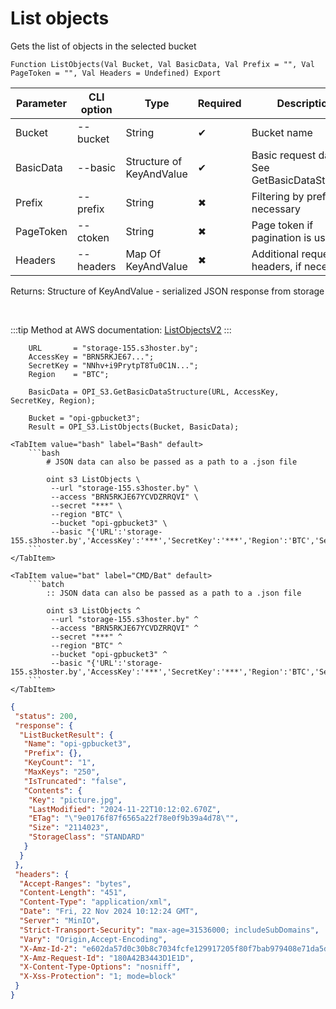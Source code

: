 ﻿---
sidebar_position: 14
---


# List objects
 Gets the list of objects in the selected bucket



`Function ListObjects(Val Bucket, Val BasicData, Val Prefix = "", Val PageToken = "", Val Headers = Undefined) Export`

  | Parameter | CLI option | Type | Required | Description |
  |-|-|-|-|-|
  | Bucket | --bucket | String | &#x2714; | Bucket name |
  | BasicData | --basic | Structure of KeyAndValue | &#x2714; | Basic request data. See GetBasicDataStructure |
  | Prefix | --prefix | String | &#x2716; | Filtering by prefix, if necessary |
  | PageToken | --ctoken | String | &#x2716; | Page token if pagination is used |
  | Headers | --headers | Map Of KeyAndValue | &#x2716; | Additional request headers, if necessary |

  
  Returns:  Structure of KeyAndValue - serialized JSON response from storage

<br/>

:::tip
Method at AWS documentation: [ListObjectsV2](https://docs.aws.amazon.com/AmazonS3/latest/API/API_ListObjectsV2.html)
:::
<br/>



```bsl title="1C:Enterprise/OneScript code example"
    URL       = "storage-155.s3hoster.by";
    AccessKey = "BRN5RKJE67...";
    SecretKey = "NNhv+i9PrytpT8Tu0C1N...";
    Region    = "BTC";

    BasicData = OPI_S3.GetBasicDataStructure(URL, AccessKey, SecretKey, Region);

    Bucket = "opi-gpbucket3";
    Result = OPI_S3.ListObjects(Bucket, BasicData);
```
 

 <Tabs>
  
    <TabItem value="bash" label="Bash" default>
        ```bash
            # JSON data can also be passed as a path to a .json file
            
            oint s3 ListObjects \
             --url "storage-155.s3hoster.by" \
             --access "BRN5RKJE67YCVDZRRQVI" \
             --secret "***" \
             --region "BTC" \
             --bucket "opi-gpbucket3" \
             --basic "{'URL':'storage-155.s3hoster.by','AccessKey':'***','SecretKey':'***','Region':'BTC','Service':'s3'}"
        ```
    </TabItem>
  
    <TabItem value="bat" label="CMD/Bat" default>
        ```batch
            :: JSON data can also be passed as a path to a .json file
            
            oint s3 ListObjects ^
             --url "storage-155.s3hoster.by" ^
             --access "BRN5RKJE67YCVDZRRQVI" ^
             --secret "***" ^
             --region "BTC" ^
             --bucket "opi-gpbucket3" ^
             --basic "{'URL':'storage-155.s3hoster.by','AccessKey':'***','SecretKey':'***','Region':'BTC','Service':'s3'}"
        ```
    </TabItem>
</Tabs>


```json title="Result"
{
 "status": 200,
 "response": {
  "ListBucketResult": {
   "Name": "opi-gpbucket3",
   "Prefix": {},
   "KeyCount": "1",
   "MaxKeys": "250",
   "IsTruncated": "false",
   "Contents": {
    "Key": "picture.jpg",
    "LastModified": "2024-11-22T10:12:02.670Z",
    "ETag": "\"9e0176f87f6565a22f78e0f9b39a4d78\"",
    "Size": "2114023",
    "StorageClass": "STANDARD"
   }
  }
 },
 "headers": {
  "Accept-Ranges": "bytes",
  "Content-Length": "451",
  "Content-Type": "application/xml",
  "Date": "Fri, 22 Nov 2024 10:12:24 GMT",
  "Server": "MinIO",
  "Strict-Transport-Security": "max-age=31536000; includeSubDomains",
  "Vary": "Origin,Accept-Encoding",
  "X-Amz-Id-2": "e602da57d0c30b8c7034fcfe129917205f80f7bab979408e71da5d1441c85e79",
  "X-Amz-Request-Id": "180A42B3443D1E1D",
  "X-Content-Type-Options": "nosniff",
  "X-Xss-Protection": "1; mode=block"
 }
}
```

